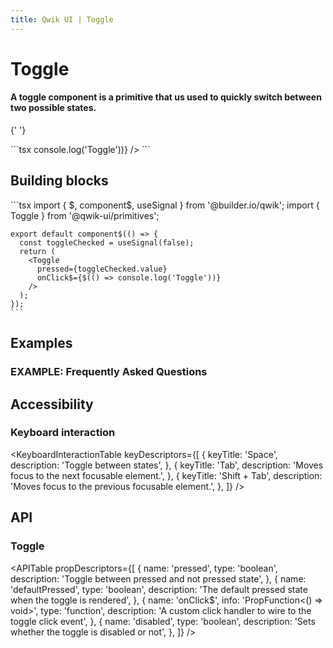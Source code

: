 ```yaml
---
title: Qwik UI | Toggle
---
```



<AlphaBanner />

# Toggle

#### A toggle component is a primitive that us used to quickly switch between two possible states.

{' '}

<Example01>
  ```tsx
  <Toggle pressed onClick$={$(() => console.log('Toggle'))} />
  ```
</Example01>

## Building blocks

  <CodeExample>
    ```tsx
    import { $, component$, useSignal } from '@builder.io/qwik';
    import { Toggle } from '@qwik-ui/primitives';

    export default component$(() => {
      const toggleChecked = useSignal(false);
      return (
        <Toggle
          pressed={toggleChecked.value}
          onClick$={$(() => console.log('Toggle'))}
        />
      );
    });
    ```

  </CodeExample>

## Examples

### EXAMPLE: Frequently Asked Questions

## Accessibility

### Keyboard interaction

<KeyboardInteractionTable
  keyDescriptors={[
    {
      keyTitle: 'Space',
      description: 'Toggle between states',
    },
    {
      keyTitle: 'Tab',
      description: 'Moves focus to the next focusable element.',
    },
    {
      keyTitle: 'Shift + Tab',
      description: 'Moves focus to the previous focusable element.',
    },
  ]}
/>

## API

### Toggle

<APITable
  propDescriptors={[
    {
      name: 'pressed',
      type: 'boolean',
      description: 'Toggle between pressed and not pressed state',
    },
    {
      name: 'defaultPressed',
      type: 'boolean',
      description: 'The default pressed state when the toggle is rendered',
    },
    {
      name: 'onClick$',
      info: 'PropFunction<() => void>',
      type: 'function',
      description: 'A custom click handler to wire to the toggle click event',
    },
    {
      name: 'disabled',
      type: 'boolean',
      description: 'Sets whether the toggle is disabled or not',
    },
  ]}
/>
